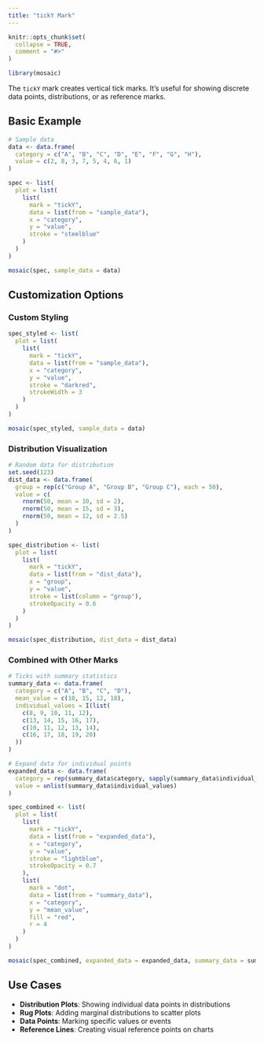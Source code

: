 ```yaml
---
title: "tickY Mark"
---
```


```r
knitr::opts_chunk$set(
  collapse = TRUE,
  comment = "#>"
)
```

```r
library(mosaic)
```

The `tickY` mark creates vertical tick marks. It's useful for showing discrete data points, distributions, or as reference marks.

## Basic Example

```r
# Sample data
data <- data.frame(
  category = c("A", "B", "C", "D", "E", "F", "G", "H"),
  value = c(2, 8, 3, 7, 5, 4, 6, 1)
)

spec <- list(
  plot = list(
    list(
      mark = "tickY",
      data = list(from = "sample_data"),
      x = "category",
      y = "value",
      stroke = "steelblue"
    )
  )
)

mosaic(spec, sample_data = data)
```

## Customization Options

### Custom Styling

```r
spec_styled <- list(
  plot = list(
    list(
      mark = "tickY",
      data = list(from = "sample_data"),
      x = "category",
      y = "value",
      stroke = "darkred",
      strokeWidth = 3
    )
  )
)

mosaic(spec_styled, sample_data = data)
```

### Distribution Visualization

```r
# Random data for distribution
set.seed(123)
dist_data <- data.frame(
  group = rep(c("Group A", "Group B", "Group C"), each = 50),
  value = c(
    rnorm(50, mean = 10, sd = 2),
    rnorm(50, mean = 15, sd = 3),
    rnorm(50, mean = 12, sd = 2.5)
  )
)

spec_distribution <- list(
  plot = list(
    list(
      mark = "tickY",
      data = list(from = "dist_data"),
      x = "group",
      y = "value",
      stroke = list(column = "group"),
      strokeOpacity = 0.6
    )
  )
)

mosaic(spec_distribution, dist_data = dist_data)
```

### Combined with Other Marks

```r
# Ticks with summary statistics
summary_data <- data.frame(
  category = c("A", "B", "C", "D"),
  mean_value = c(10, 15, 12, 18),
  individual_values = I(list(
    c(8, 9, 10, 11, 12),
    c(13, 14, 15, 16, 17),
    c(10, 11, 12, 13, 14),
    c(16, 17, 18, 19, 20)
  ))
)

# Expand data for individual points
expanded_data <- data.frame(
  category = rep(summary_data$category, sapply(summary_data$individual_values, length)),
  value = unlist(summary_data$individual_values)
)

spec_combined <- list(
  plot = list(
    list(
      mark = "tickY",
      data = list(from = "expanded_data"),
      x = "category",
      y = "value",
      stroke = "lightblue",
      strokeOpacity = 0.7
    ),
    list(
      mark = "dot",
      data = list(from = "summary_data"),
      x = "category",
      y = "mean_value",
      fill = "red",
      r = 4
    )
  )
)

mosaic(spec_combined, expanded_data = expanded_data, summary_data = summary_data)
```

## Use Cases

- **Distribution Plots**: Showing individual data points in distributions
- **Rug Plots**: Adding marginal distributions to scatter plots
- **Data Points**: Marking specific values or events
- **Reference Lines**: Creating visual reference points on charts